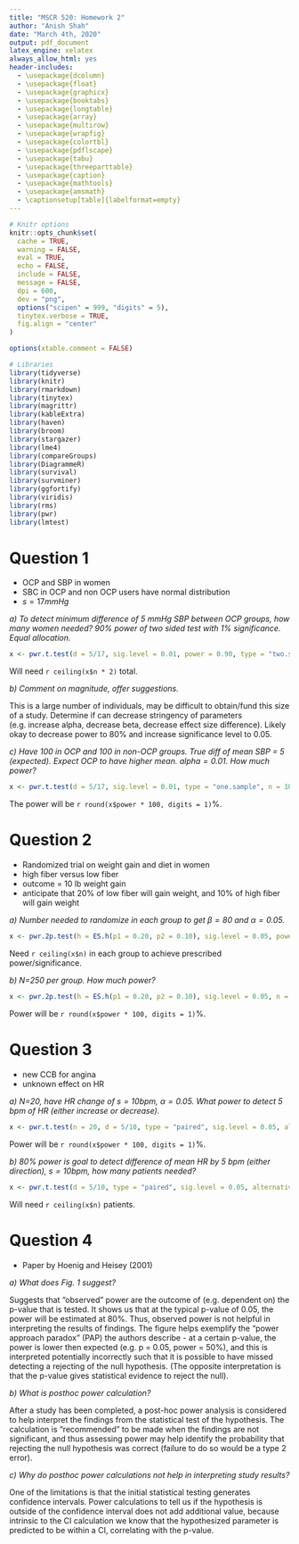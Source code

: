 ---
title: "MSCR 520: Homework 2"
author: "Anish Shah"
date: "March 4th, 2020"
output: pdf_document
latex_engine: xelatex
always_allow_html: yes
header-includes:
  - \usepackage{dcolumn}
  - \usepackage{float}
  - \usepackage{graphicx} 
  - \usepackage{booktabs}
  - \usepackage{longtable}
  - \usepackage{array}
  - \usepackage{multirow}
  - \usepackage{wrapfig}
  - \usepackage{colortbl}
  - \usepackage{pdflscape}
  - \usepackage{tabu}
  - \usepackage{threeparttable}
  - \usepackage{caption}
  - \usepackage{mathtools}
  - \usepackage{amsmath}
  - \captionsetup[table]{labelformat=empty}
---

```{r setup, include = FALSE}
# Knitr options
knitr::opts_chunk$set(
  cache = TRUE,
  warning = FALSE,
  eval = TRUE,
  echo = FALSE,
  include = FALSE,
  message = FALSE,
  dpi = 600,
  dev = "png",
  options("scipen" = 999, "digits" = 5),
  tinytex.verbose = TRUE,
  fig.align = "center"
)

options(xtable.comment = FALSE)

# Libraries
library(tidyverse)
library(knitr)
library(rmarkdown)
library(tinytex)
library(magrittr)
library(kableExtra)
library(haven)
library(broom)
library(stargazer)
library(lme4)
library(compareGroups)
library(DiagrammeR)
library(survival)
library(survminer)
library(ggfortify)
library(viridis)
library(rms)
library(pwr)
library(lmtest)
```

# Question 1

- OCP and SBP in women
- SBC in OCP and non OCP users have normal distribution
- $s = 17 mmHg$

_a) To detect minimum difference of 5 mmHg SBP between OCP groups, how many women needed? 90% power of two sided test with 1% significance. Equal allocation._

```{r, echo=TRUE}
x <- pwr.t.test(d = 5/17, sig.level = 0.01, power = 0.90, type = "two.sample")
```

Will need `r ceiling(x$n * 2)` total.

_b) Comment on magnitude, offer suggestions._

This is a large number of individuals, may be difficult to obtain/fund this size of a study. Determine if can decrease stringency of parameters (e.g. increase alpha, decrease beta, decrease effect size difference). Likely okay to decrease power to 80% and increase significance level to 0.05.

_c) Have 100 in OCP and 100 in non-OCP groups. True diff of mean SBP = 5 (expected). Expect OCP to have higher mean. $alpha = 0.01$. How much power?_

```{r, echo=TRUE}
x <- pwr.t.test(d = 5/17, sig.level = 0.01, type = "one.sample", n = 100)
```

The power will be `r round(x$power * 100, digits = 1)`%.


# Question 2

- Randomized trial on weight gain and diet in women
- high fiber versus low fiber
- outcome = 10 lb weight gain
- anticipate that 20% of low fiber will gain weight, and 10% of high fiber will gain weight

_a) Number needed to randomize in each group to get $\beta = 80%$ and $\alpha = 0.05$._

```{r, echo=TRUE}
x <- pwr.2p.test(h = ES.h(p1 = 0.20, p2 = 0.10), sig.level = 0.05, power = 0.80)
```

Need `r ceiling(x$n)` in each group to achieve prescribed power/significance.

_b) N=250 per group. How much power?_

```{r, echo=TRUE}
x <- pwr.2p.test(h = ES.h(p1 = 0.20, p2 = 0.10), sig.level = 0.05, n = 250)
```

Power will be `r round(x$power * 100, digits = 1)`%.

# Question 3

- new CCB for angina
- unknown effect on HR

_a) N=20, have HR change of $s = 10 bpm$, $\alpha = 0.05$. What power to detect 5 bpm of HR (either increase or decrease)._

```{r}
x <- pwr.t.test(n = 20, d = 5/10, type = "paired", sig.level = 0.05, alternative = "two.sided")
```

Power will be `r round(x$power * 100, digits = 1)`%.

_b) 80% power is goal to detect difference of mean HR by 5 bpm (either direction), $s = 10 bpm$, how many patients needed?_

```{r}
x <- pwr.t.test(d = 5/10, type = "paired", sig.level = 0.05, alternative = "two.sided", power = 0.80)
```

Will need `r ceiling(x$n)` patients.

# Question 4

- Paper by Hoenig and Heisey (2001)

_a) What does Fig. 1 suggest?_

Suggests that "observed" power are the outcome of (e.g. dependent on) the p-value that is tested. It shows us that at the typical p-value of 0.05, the power will be estimated at 80%. Thus, observed power is not helpful in interpreting the results of findings. The figure helps exemplify the "power approach paradox" (PAP) the authors describe - at a certain p-value, the power is lower then expected (e.g. p = 0.05, power = 50%), and this is interpreted potentially incorrectly such that it is possible to have missed detecting a rejecting of the null hypothesis. (The opposite interpretation is that the p-value gives statistical evidence to reject the null).

_b) What is posthoc power calculation?_

After a study has been completed, a post-hoc power analysis is considered to help interpret the findings from the statistical test of the hypothesis. The calculation is "recommended" to be made when the findings are not significant, and thus assessing power may help identify the probability that rejecting the null hypothesis was correct (failure to do so would be a type 2 error).

_c) Why do posthoc power calculations not help in interpreting study results?_

One of the limitations is that the initial statistical testing generates confidence intervals. Power calculations to tell us if the hypothesis is outside of the confidence interval does not add additional value, because intrinsic to the CI calculation we know that the hypothesized parameter is predicted to be within a CI, correlating with the p-value. 
